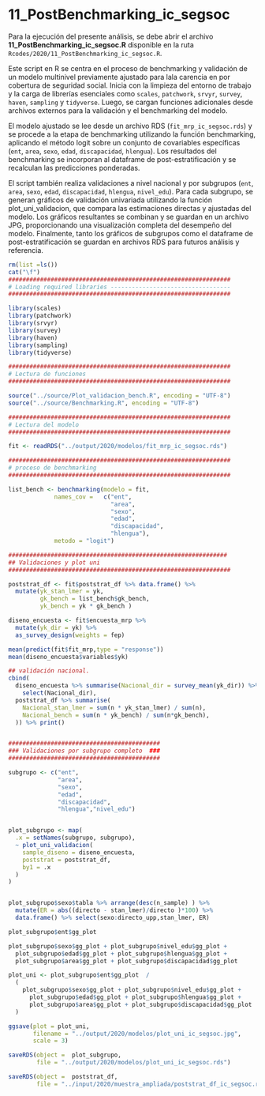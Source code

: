 # 11_PostBenchmarking_ic_segsoc

Para la ejecución del presente análisis, se debe abrir el archivo **11_PostBenchmarking_ic_segsoc.R** disponible en la ruta `Rcodes/2020/11_PostBenchmarking_ic_segsoc.R`.

Este script en R se centra en el proceso de benchmarking y validación de un modelo multinivel previamente ajustado para lala carencia en por cobertura de seguridad social. Inicia con la limpieza del entorno de trabajo y la carga de librerías esenciales como `scales`, `patchwork`, `srvyr`, `survey`, `haven`, `sampling` y `tidyverse`. Luego, se cargan funciones adicionales desde archivos externos para la validación y el benchmarking del modelo.

El modelo ajustado se lee desde un archivo RDS (`fit_mrp_ic_segsoc.rds`) y se procede a la etapa de benchmarking utilizando la función benchmarking, aplicando el método logit sobre un conjunto de covariables específicas (`ent`, `area`, `sexo`, `edad`, `discapacidad`, `hlengua`). Los resultados del benchmarking se incorporan al dataframe de post-estratificación y se recalculan las predicciones ponderadas.

El script también realiza validaciones a nivel nacional y por subgrupos (`ent`, `area`, `sexo`, `edad`, `discapacidad`, `hlengua`, `nivel_edu`). Para cada subgrupo, se generan gráficos de validación univariada utilizando la función plot_uni_validacion, que compara las estimaciones directas y ajustadas del modelo. Los gráficos resultantes se combinan y se guardan en un archivo JPG, proporcionando una visualización completa del desempeño del modelo. Finalmente, tanto los gráficos de subgrupos como el dataframe de post-estratificación se guardan en archivos RDS para futuros análisis y referencia.

```r
rm(list =ls())
cat("\f")
###############################################################
# Loading required libraries ----------------------------------
###############################################################

library(scales)
library(patchwork)
library(srvyr)
library(survey)
library(haven)
library(sampling)
library(tidyverse)

###############################################################
# Lectura de funciones 
###############################################################

source("../source/Plot_validacion_bench.R", encoding = "UTF-8")
source("../source/Benchmarking.R", encoding = "UTF-8")

###############################################################
# Lectura del modelo 
###############################################################

fit <- readRDS("../output/2020/modelos/fit_mrp_ic_segsoc.rds")

###############################################################
# proceso de benchmarking
###############################################################

list_bench <- benchmarking(modelo = fit,
             names_cov =   c("ent",
                             "area",
                             "sexo",
                             "edad",
                             "discapacidad",
                             "hlengua"),                      
             metodo = "logit")

##############################################################
## Validaciones y plot uni 
###############################################################

poststrat_df <- fit$poststrat_df %>% data.frame() %>%  
  mutate(yk_stan_lmer = yk,
         gk_bench = list_bench$gk_bench,
         yk_bench = yk * gk_bench )

diseno_encuesta <- fit$encuesta_mrp %>% 
  mutate(yk_dir = yk) %>% 
  as_survey_design(weights = fep)

mean(predict(fit$fit_mrp,type = "response"))
mean(diseno_encuesta$variables$yk)

## validación nacional.
cbind(
  diseno_encuesta %>% summarise(Nacional_dir = survey_mean(yk_dir)) %>% 
    select(Nacional_dir),
  poststrat_df %>% summarise(
    Nacional_stan_lmer = sum(n * yk_stan_lmer) / sum(n),
    Nacional_bench = sum(n * yk_bench) / sum(n*gk_bench),
  )) %>% print()


###########################################
### Validaciones por subgrupo completo  ###
###########################################

subgrupo <- c("ent",
              "area",
              "sexo",
              "edad",
              "discapacidad",
              "hlengua","nivel_edu")


plot_subgrupo <- map(
  .x = setNames(subgrupo, subgrupo),
  ~ plot_uni_validacion(
    sample_diseno = diseno_encuesta,
    poststrat = poststrat_df,
    by1 = .x
  )
)


plot_subgrupo$sexo$tabla %>% arrange(desc(n_sample) ) %>%
  mutate(ER = abs((directo - stan_lmer)/directo )*100) %>%
  data.frame() %>% select(sexo:directo_upp,stan_lmer, ER)

plot_subgrupo$ent$gg_plot

plot_subgrupo$sexo$gg_plot + plot_subgrupo$nivel_edu$gg_plot +
  plot_subgrupo$edad$gg_plot + plot_subgrupo$hlengua$gg_plot +
  plot_subgrupo$area$gg_plot + plot_subgrupo$discapacidad$gg_plot  

plot_uni <- plot_subgrupo$ent$gg_plot  /
  (
    plot_subgrupo$sexo$gg_plot + plot_subgrupo$nivel_edu$gg_plot +
      plot_subgrupo$edad$gg_plot + plot_subgrupo$hlengua$gg_plot +
      plot_subgrupo$area$gg_plot + plot_subgrupo$discapacidad$gg_plot
  )

ggsave(plot = plot_uni,
       filename = "../output/2020/modelos/plot_uni_ic_segsoc.jpg",
       scale = 3)

saveRDS(object =  plot_subgrupo,
        file = "../output/2020/modelos/plot_uni_ic_segsoc.rds")

saveRDS(object =  poststrat_df,
        file = "../input/2020/muestra_ampliada/poststrat_df_ic_segsoc.rds")
```